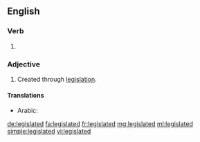==English==

===Verb===
{{head|en}}

# {{en-past of|legislate}}

===Adjective===
{{en-adj|-}}
# Created through [[legislation]].

====Translations====
{{trans-top|created through legislation}}
* Arabic: {{t-|ar|مشروع|tr=mašrū‘}}
{{trans-mid}}
{{trans-bottom}}

[[de:legislated]]
[[fa:legislated]]
[[fr:legislated]]
[[mg:legislated]]
[[ml:legislated]]
[[simple:legislated]]
[[vi:legislated]]